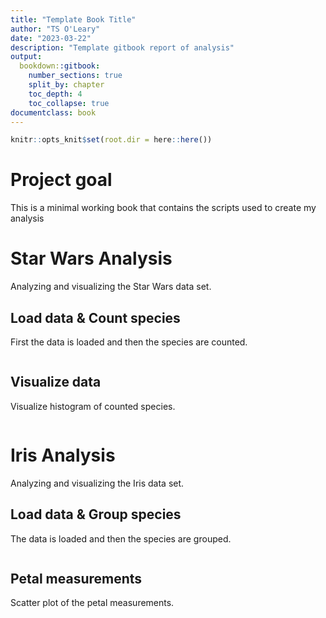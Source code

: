 ```yaml
---
title: "Template Book Title"
author: "TS O'Leary"
date: "2023-03-22"
description: "Template gitbook report of analysis"
output:
  bookdown::gitbook:
    number_sections: true
    split_by: chapter
    toc_depth: 4
    toc_collapse: true
documentclass: book
---
```



```r
knitr::opts_knit$set(root.dir = here::here())
```

# Project goal {-}

This is a minimal working book that contains the scripts used to create my analysis

# Star Wars Analysis

Analyzing and visualizing the Star Wars data set.

## Load data & Count species

First the data is loaded and then the species are counted.

<!-- If you want to include code but don't want to run it. You may use eval = FALSE in the chunk option. This will print, but not execute the code. -->

```r
```

## Visualize data

Visualize histogram of counted species.

```r
```

# Iris Analysis

Analyzing and visualizing the Iris data set.

## Load data & Group species

The data is loaded and then the species are grouped.

```r
```

## Petal measurements

Scatter plot of the petal measurements.

```r
```